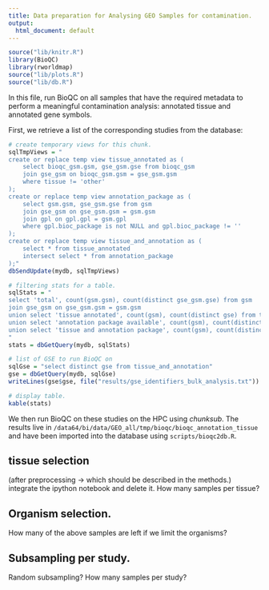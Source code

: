 ```yaml
---
title: Data preparation for Analysing GEO Samples for contamination. 
output: 
  html_document: default
---
```


```r
source("lib/knitr.R")
library(BioQC)
library(rworldmap)
source("lib/plots.R")
source("lib/db.R")
```

In this file, run BioQC on all samples that have the required metadata
to perform a meaningful contamination analysis: annotated tissue and
annotated gene symbols. 

First, we retrieve a list of the corresponding studies from the database: 
```r
# create temporary views for this chunk. 
sqlTmpViews = "
create or replace temp view tissue_annotated as (
    select bioqc_gsm.gsm, gse_gsm.gse from bioqc_gsm
    join gse_gsm on bioqc_gsm.gsm = gse_gsm.gsm
    where tissue != 'other'
);
create or replace temp view annotation_package as (
    select gsm.gsm, gse_gsm.gse from gsm
    join gse_gsm on gse_gsm.gsm = gsm.gsm
    join gpl on gpl.gpl = gsm.gpl
    where gpl.bioc_package is not NULL and gpl.bioc_package != ''
);
create or replace temp view tissue_and_annotation as (
    select * from tissue_annotated 
    intersect select * from annotation_package
);"
dbSendUpdate(mydb, sqlTmpViews)

# filtering stats for a table. 
sqlStats = "
select 'total', count(gsm.gsm), count(distinct gse_gsm.gse) from gsm
join gse_gsm on gse_gsm.gsm = gsm.gsm
union select 'tissue annotated', count(gsm), count(distinct gse) from tissue_annotated
union select 'annotation package available', count(gsm), count(distinct gse) from annotation_package
union select 'tissue and annotation package', count(gsm), count(distinct gse) from tissue_and_annotation
"
stats = dbGetQuery(mydb, sqlStats)

# list of GSE to run BioQC on 
sqlGse = "select distinct gse from tissue_and_annotation"
gse = dbGetQuery(mydb, sqlGse)
writeLines(gse$gse, file("results/gse_identifiers_bulk_analysis.txt"))

# display table. 
kable(stats)
```

We then run BioQC on these studies on the HPC using *chunksub*. The results live 
in `/data64/bi/data/GEO_all/tmp/bioqc/bioqc_annotation_tissue` and have been 
imported into the database using `scripts/bioqc2db.R`. 

## tissue selection
(after preprocessing -> which should be described in the methods.)
integrate the ipython notebook and delete it. 
How many samples per tissue? 

## Organism selection. 
How many of the above samples are left if we limit the organisms? 

## Subsampling per study. 
Random subsampling?
How many samples per study? 